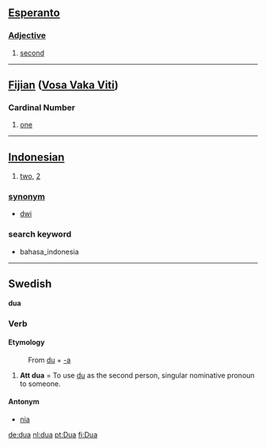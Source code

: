 == [[Esperanto]] ==

===[[Adjective]]===

# [[second]]

----

== [[Fijian]] ([[:fj:dua|Vosa Vaka Viti]]) ==

=== Cardinal Number ===

# [[one]]

----

== [[Indonesian]] ==

# [[two]], [[2]]

=== [[synonym]] ===
* [[dwi]]

===search keyword===
* bahasa_indonesia

----
==Swedish==
'''dua'''
===Verb===
====Etymology====
:From [[du]] + [[-a#Swedish|-a]]

# '''Att dua''' = To use [[du]] as the second person, singular nominative pronoun to someone.

====Antonym====
*[[nia#verb|nia]]

[[de:dua]]
[[nl:dua]]
[[pt:Dua]]
[[fi:Dua]]